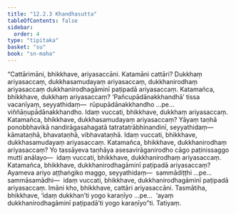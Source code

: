 ```yaml
---
title: "12.2.3 Khandhasutta"
tableOfContents: false
sidebar:
  order: 4
type: "tipitaka"
basket: "su"
book: "sn-maha"
---
```



<DynamicBreadcrumb />

<Division number="1083" book="sn-maha" bookNo="14" page="372">

<Paragraph number="2226" book="sn-maha">
“Cattārimāni, bhikkhave, ariyasaccāni. Katamāni cattāri? Dukkhaṃ ariyasaccaṃ, dukkhasamudayaṃ ariyasaccaṃ, dukkhanirodhaṃ ariyasaccaṃ dukkhanirodhagāminī paṭipadā ariyasaccaṃ.
</Paragraph>

<Paragraph number="2227" book="sn-maha">
Katamañca, bhikkhave, dukkhaṃ ariyasaccaṃ? ‘Pañcupādānakkhandhā’ tissa vacanīyaṃ, seyyathidaṃ—  rūpupādānakkhandho …pe…  viññāṇupādānakkhandho. Idaṃ vuccati, bhikkhave, dukkhaṃ ariyasaccaṃ.
</Paragraph>

<Paragraph number="2228" book="sn-maha">
Katamañca, bhikkhave, dukkhasamudayaṃ ariyasaccaṃ? Yāyaṃ taṇhā ponobbhavikā nandirāgasahagatā tatratatrābhinandinī, seyyathidaṃ—  kāmataṇhā, bhavataṇhā, vibhavataṇhā. Idaṃ vuccati, bhikkhave, dukkhasamudayaṃ ariyasaccaṃ.
</Paragraph>

<Paragraph number="2229" book="sn-maha">
Katamañca, bhikkhave, dukkhanirodhaṃ ariyasaccaṃ? Yo tassāyeva taṇhāya asesavirāganirodho cāgo paṭinissaggo mutti anālayo—  idaṃ vuccati, bhikkhave, dukkhanirodhaṃ ariyasaccaṃ.
</Paragraph>

<Paragraph number="2230" book="sn-maha">
Katamañca, bhikkhave, dukkhanirodhagāminī paṭipadā ariyasaccaṃ? Ayameva ariyo aṭṭhaṅgiko maggo, seyyathidaṃ—  sammādiṭṭhi …pe…  sammāsamādhi—  idaṃ vuccati, bhikkhave, dukkhanirodhagāminī paṭipadā ariyasaccaṃ. Imāni kho, bhikkhave, cattāri ariyasaccāni.
</Paragraph>

<Paragraph number="2231" book="sn-maha">
Tasmātiha, bhikkhave, ‘idaṃ dukkhan’ti yogo karaṇīyo …pe…  ‘ayaṃ dukkhanirodhagāminī paṭipadā’ti yogo karaṇīyo”ti.

</Paragraph>
</Division>

<Paragraph number="2232" type="center" book="sn-maha">
Tatiyaṃ.
</Paragraph>